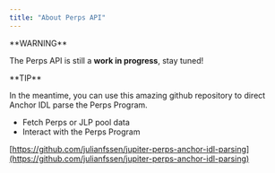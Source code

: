 ```yaml
---
title: "About Perps API"
---
```


<Warning>
  **WARNING**

  The Perps API is still a **work in progress**, stay tuned!
</Warning>

<Tip>
  **TIP**
  
  In the meantime, you can use this amazing github repository to direct Anchor IDL parse the Perps Program.

  * Fetch Perps or JLP pool data
  * Interact with the Perps Program

  [https://github.com/julianfssen/jupiter-perps-anchor-idl-parsing](https://github.com/julianfssen/jupiter-perps-anchor-idl-parsing)
</Tip>
